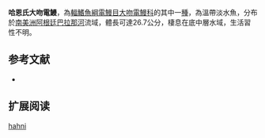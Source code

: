 {{Speciesbox
| name = 哈恩氏大吻電鰻
| image = 
| image_caption = 
| status = NE
| status_system = IUCN3.1
| genus = Rhamphichthys
| species = hahni
| authority = [[Meinken|Meinken]], 1937
| synonyms = *''Sternarchorhamphus hahni '',Meinken, 1937 
}}
'''哈恩氏大吻電鰻'''，為[[輻鰭魚綱|輻鰭魚綱]][[電鰻目|電鰻目]][[大吻電鰻科|大吻電鰻科]]的其中一[[種|種]]，為溫帶淡水魚，分布於[[南美洲|南美洲]][[阿根廷|阿根廷]][[巴拉那河|巴拉那河]]流域，體長可達26.7公分，棲息在底中層水域，生活習性不明。

==参考文献==
*{{FishBase_species|genus=Rhamphichthys|species=hahni |year=2015|month=9}}

== 扩展阅读 ==
{{refbegin}}
{{wikispecies-inline|Rhamphichthys hahni |哈恩氏大吻電鰻}}
{{refend}}
{{Taxonbar|from=Q6403688}}

[[Category:大吻電鰻屬|hahni]]